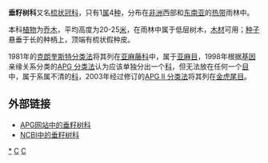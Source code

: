 {{Automatic taxobox
| taxon = Ctenolophonaceae
| image = 
| image_caption = 
| authority = [[Arthur_Wallis_Exell|Exell]] & [[Francisco_de_Ascensão_Mendonça|Mendonca]], 1951年
| subdivision_ranks = [[属|属]]
| subdivision = 
[[垂籽树属|垂籽树属]] ''Ctenolophon''}}

'''垂籽树科'''又名[[梳状冠科|梳状冠科]]，只有1[[属|属]]4[[种|种]]，分布在[[非洲|非洲]]西部和[[东南亚|东南亚]]的[[热带|热带]]雨林中。

本科[[植物|植物]]为[[乔木|乔木]]，平均高度为20-25[[米_(單位)|米]]，在雨林中属于低层树木，[[木材|木材]]可用；[[种子|种子]]悬垂于长的种柄上，顶端有梳状假种皮。

1981年的[[克朗奎斯特分类法|克朗奎斯特分类法]]将其列在[[亚麻藤科|亚麻藤科]]中，属于[[亚麻目|亚麻目]]，1998年根据[[基因|基因]]亲缘关系分类的[[APG_分类法|APG 分类法]]认为应该单独分出一个[[科|科]]，但无法放在任何一个[[目_(生物)|目]]中，属于系属不清的[[科|科]]，2003年经过修订的[[APG_II_分类法|APG II 分类法]]将其列在[[金虎尾目|金虎尾目]]。

== 外部链接 ==
* [http://www.mobot.org/MOBOT/Research/APWeb/orders/malpighialesweb.htm APG网站中的垂籽树科]{{Wayback|url=http://www.mobot.org/MOBOT/Research/APWeb/orders/malpighialesweb.htm |date=20160819193205 }}
* [http://www.ncbi.nlm.nih.gov/Taxonomy/Browser/wwwtax.cgi?lin=s&p=has_linkout&id=125020 NCBI中的垂籽树科]
{{Taxonbar|from=Q13636689}}

[[Category:垂籽树科|*]]
[[Category:植物科名|C]]
[[Category:金虎尾目|C]]